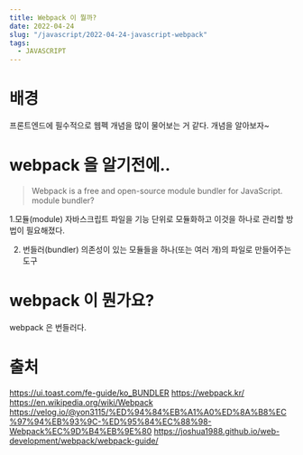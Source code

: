 ```yaml
---
title: Webpack 이 뭘까?
date: 2022-04-24
slug: "/javascript/2022-04-24-javascript-webpack"
tags:
  - JAVASCRIPT
---
```



# 배경

프론트엔드에 필수적으로 웹펙 개념을 많이 물어보는 거 같다.
개념을 알아보자~

# webpack 을 알기전에..
> Webpack is a free and open-source module bundler for JavaScript.
> module bundler?

1.모듈(module)
자바스크립트 파일을 기능 단위로 모듈화하고
이것을 하나로 관리할 방법이 필요해졌다.

2. 번들러(bundler)
의존성이 있는 모듈들을 하나(또는 여러 개)의 파일로 만들어주는 도구


# webpack 이 뭔가요?
webpack 은 번들러다.


# 출처
https://ui.toast.com/fe-guide/ko_BUNDLER
https://webpack.kr/
https://en.wikipedia.org/wiki/Webpack
https://velog.io/@yon3115/%ED%94%84%EB%A1%A0%ED%8A%B8%EC%97%94%EB%93%9C-%ED%95%84%EC%88%98-Webpack%EC%9D%B4%EB%9E%80
https://joshua1988.github.io/web-development/webpack/webpack-guide/